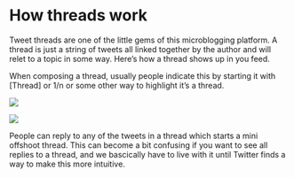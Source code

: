 # How threads work

Tweet threads are one of the little gems of this microblogging platform. A thread is just a string of tweets all linked together by the author and will relet to a topic in some way. Here's how a thread shows up in you feed. 

When composing a thread, usually people indicate this by starting it with [Thread] or 1/n or some other way to highlight it's a thread.


![](images/tweet_thread_make.jpg)

![](images/tweet_thread_make2.jpg)

People can reply to any of the tweets in a thread which starts a mini offshoot thread. This can become a bit confusing if you want to see all replies to a thread, and we bascically have to live with it until Twitter finds a way to make this more intuitive. 
